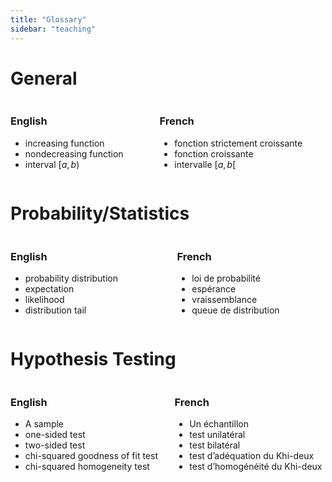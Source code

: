 ```yaml
---
title: "Glossary"
sidebar: "teaching"
---
```


# General

::::: {.columns}
:::{.column}

### English

- increasing function
- nondecreasing function
- interval $[a,b)$

:::

:::{.column}

### French

- fonction strictement croissante
- fonction croissante
- intervalle $[a,b[$


:::
:::::

# Probability/Statistics

::::: {.columns}
:::{.column}

### English

- probability distribution
- expectation
- likelihood
- distribution tail

:::

:::{.column}

### French

- loi de probabilité
- espérance
- vraissemblance
- queue de distribution
:::

:::::

# Hypothesis Testing

::::: {.columns}
:::{.column}

### English

- A sample
- one-sided test
- two-sided test
- chi-squared goodness of fit test
- chi-squared homogeneity test

:::

:::{.column}

### French

- Un échantillon
- test unilatéral
- test bilatéral
- test d'adéquation du Khi-deux
- test d'homogénéité du Khi-deux

:::
:::::